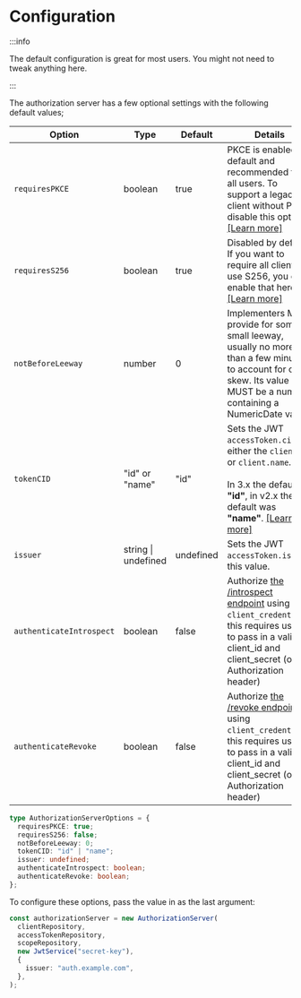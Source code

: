 # Configuration

:::info

The default configuration is great for most users. You might not need to tweak anything here.

:::

The authorization server has a few optional settings with the following default values;

| Option                            | Type                | Default   | Details                                                                                                                                                                                    |
| --------------------------------- | ------------------- | --------- | ------------------------------------------------------------------------------------------------------------------------------------------------------------------------------------------ |
| `requiresPKCE`                    | boolean             | true      | PKCE is enabled by default and recommended for all users. To support a legacy client without PKCE, disable this option. [[Learn more]][requires-pkce]                                      |
| `requiresS256`                    | boolean             | true      | Disabled by default. If you want to require all clients to use S256, you can enable that here. [[Learn more]][requires-s256]                                                               |
| `notBeforeLeeway`                 | number              | 0         | Implementers MAY provide for some small leeway, usually no more than a few minutes, to account for clock skew. Its value MUST be a number containing a NumericDate value.                  |
| `tokenCID`                        | "id" or "name"      | "id"      | Sets the JWT `accessToken.cid` to either the `client.id` or `client.name`.<br /><br />In 3.x the default is **"id"**, in v2.x the default was **"name"**. [[Learn more]][token-cid]        |
| `issuer`                          | string \| undefined | undefined | Sets the JWT `accessToken.iss` to this value.                                                                                                                                              |
| `authenticateIntrospect` | boolean             | false     | Authorize [the /introspect endpoint](../endpoints/introspect.mdx) using `client_credentials`, this requires users to pass in a valid client_id and client_secret (or Authorization header) |
| `authenticateRevoke`     | boolean             | false     | Authorize [the /revoke endpoint](../endpoints/revoke.mdx) using `client_credentials`, this requires users to pass in a valid client_id and client_secret (or Authorization header)         |

```ts
type AuthorizationServerOptions = {
  requiresPKCE: true;
  requiresS256: false;
  notBeforeLeeway: 0;
  tokenCID: "id" | "name";
  issuer: undefined;
  authenticateIntrospect: boolean;
  authenticateRevoke: boolean;
};
```

To configure these options, pass the value in as the last argument:

```ts
const authorizationServer = new AuthorizationServer(
  clientRepository,
  accessTokenRepository,
  scopeRepository,
  new JwtService("secret-key"),
  {
    issuer: "auth.example.com",
  },
);
```

[requires-pkce]: https://datatracker.ietf.org/doc/html/rfc7636
[requires-s256]: https://datatracker.ietf.org/doc/html/rfc7636#section-4.2
[token-cid]: https://github.com/jasonraimondi/ts-oauth2-server/blob/e7a31b207701f90552abc82d82c72b143bc15130/src/grants/abstract/abstract.grant.ts#L123
